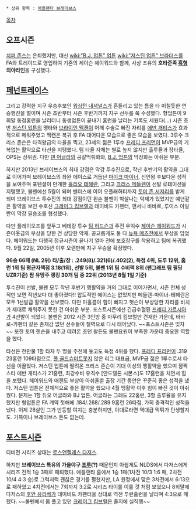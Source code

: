  * 상위 항목 : [[애틀랜타 브레이브스]]

[[목차]]

== 오프시즌 ==
[[치퍼 존스]]는 은퇴했지만, 대신 [[wiki:"B.J. 업튼" 업튼]] [[wiki:"저스틴 업튼" 브라더스]]를 FA와 트레이드로 영입하여 기존의 제이슨 헤이워드와 함께, 사상 초유의 '''호타준족 [[흑형]] 외야라인'''을 구성했다.

== [[페넌트레이스]] ==
그리고 강력한 지구 우승후보인 [[워싱턴 내셔널스]]가 흔들리고 있는 틈을 타 미칠듯한 연승행진을 벌이며 시즌 초반부터 시즌 후반기까지 지구 선두를 쭉 수성했다. 형업튼이 9회말 동점홈런을 날리더니 동생업튼이 끝내기 홈런을 날리는 기록도 세웠다(...) 시즌 초반 [[저스틴 업튼]]의 맹타와 [[브라이언 맥캔]]이 어깨 수술로 빠진 자리를 [[에반 개티스]]가 효과적으로 메워주었고 맥캔은 복귀 후 FA 대어다운 모습으로 좋은 모습을 보였다. 3루수 크리스 존슨은 타격왕급의 타율을 찍고, 23세의 젊은 1루수 [[프레디 프리먼]]이 MVP급의 기복없는 활약으로 타선을 지탱했다. 팀 타율 자체는 별로 높지 않지만 출루율과 장타율, OPS는 상위권. 다만 [[댄 어글라]]의 공갈먹튀화와, [[B.J. 업튼]]의 막장화는 아쉬운 부분.

하지만 2013년 브레이브스의 최대 강점은 막강 투수진으로, 작년 후반기의 활약을 그대로 이어가며 브레이브스의 좌완 에이스로 거듭난 [[마이크 마이너]], 신인왕 후보다운 성적을 보여주며 포텐셜이 만개한 [[훌리오 테헤란]], 그리고 [[크리스 메들렌]]이 선발 로테이션을 지탱했고, 불펜에선 5월이 되며 벤터스에 이어 오플래허티까지 [[토미 존 서저리]]를 받게 되며 브레이브스 투수진의 최대 강점이던 왼손 불펜이 박살나는 악재가 있었지만 예년같은 활약을 보인 수호신 [[크레이그 킴브렐]]과 데이비드 카펜터, 앤서니 바바로, 루이스 아빌란이 막강 필승조를 형성했다. 

다만 플레이오프를 앞두고 베테랑 투수 [[팀 허드슨]]과 주전 우익수 [[제이슨 헤이워드]]가 시즌아웃급의 부상을 당한 건 상당한 악재. 공교롭게도 둘 다 [[뉴욕 메츠]]전에서 부상을 입었다. 헤이워드는 다행히 정규시즌이 끝나기 얼마 전에 보호장구를 착용하고 팀에 복귀했다. 9월 22일, 2005년 이후 오랜만에 지구 우승을 확정했다. 

'''96승 66패 (NL 2위)'''
'''타/출/장 : .249(8)/.321(6)/.402(2), 득점 4위, 도루 12위, 홈런 1위'''
'''팀 평균자책점 3.18(1위), 선발 5위, 불펜 1위'''
'''팀 수비력 8위 (팬그래프 팀 필딩 UZR기준)'''
'''팜 유망주 랭킹 30개 팀 중 22위 (2013년 8월 1일 기준)'''

투수진이 선발, 불펜 모두 작년 후반기 맹활약을 거의 그대로 이어가면서, 시즌 전체 성적만 보면 작년보다 더 좋아졌다!! 압도적인 에이스는 없었지만 메들렌-마이너-테헤란은 모두 1선발급 활약을 선보였다. 다만 마홀름이 힘이 빠지고 헛슨이 부상당한 자리를 비치가 제대로 채워주지 못한 건 아쉬운 부분. 포스트시즌에선 긴급수혈된 [[프레디 가르시아]]가 4선발이 되었다.  불펜은 2012 시즌 3인방 중 마무리 킴브럴만 건재한 가운데, 바바로-카펜터 같은 존재감 없던 선수들이 철벽으로 다시 태어났다. ~~포스트시즌은 잊자~~ 또한 토미 핸슨을 내주고 데려온 조던 왈든도 불펜요원이 부족한 가운데 중요한 역할을 했다.

타선은 천만불 1할 타자 두 명을 주전에 놓고도 득점 4위를 했다. [[프레디 프리먼]]이 .319 23홈런 109타점으로, [[폴 골드슈미트]]못지 않은 리그 대표급, MVP급 젊은 1루수로서 타선을 이끌었다. 저스틴 업튼에 딸려온 크리스 존슨이 기대 이상의 맹활약을 했으며 깜짝 스타 에반 개티스가 21홈런, 최강수비 유격수 [안드렐톤 시몬스]도 17홈런을 치면서 힘을 보탰다. 헤이워드와 매캔도 부상이 아쉬울뿐 출장 기간 동안은 꾸준히 좋은 성적을 냈다. 저스틴 업튼은 전체적으로 좋은 활약을 했으나 4월 맹활약 이후 힘이 빠진 것이 아쉬웠다. 문제는 1할 듀오 어글라와 BJ 업튼. 어글라는 그래도 22홈런, 3할 출루율을 유지했지만 형업튼은 FA 계약 첫해에 .184/.268/.289 9홈런 26타점, 가히 충격적인 성적을 냈다. 이제 28살인 그가 반등할 여지는 충분하지만, 이대로라면 역대급 먹튀가 탄생할지도. 가뜩이나 브레이브스 돈도 없는데.

== [[포스트시즌]] ==
디비전 시리즈 상대는 [[로스앤젤레스 다저스]].

하지만 '''브레이브스 특유의 가을야구 [[조루]](?)''' 때문인지 아쉽게도 NLDS에서 다저스에게 시리즈 전적 1승 3패로 패퇴했다. 애틀랜타 홈에서 1승 1패(1차전 10/3 1:6 패, 2차전 10/4 4:3 승)로 그럭저럭 괜찮은 경기를 펼쳤지만, LA 원정에서 맞은 3차전에서 6:13으로 패하였고 4차전에서는 7회까지 3:2로 시리즈 타이를 이룰 것 처럼 보였으나 8회말에 다저스의 [[후안 유리베]]가 데이비드 카펜터을 상대로 역전 투런홈런을 날리며 4:3으로 패했다. ~~불펜에서 몸 풀고 있던 [[크레이그 킴브럴]]은 졸지에 실직행~~
